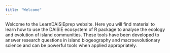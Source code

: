 ```yaml
---
title: "Welcome"
---
```


Welcome to the LearnDAISIEprep website. Here you will find material to learn
how to use the DAISIE ecosystem of R package to analyse the ecology and
evolution of island communities. These tools have been developed to answer
research questions in island biogeography and macroevolutionary science and 
can be powerful tools when applied appropriately.

